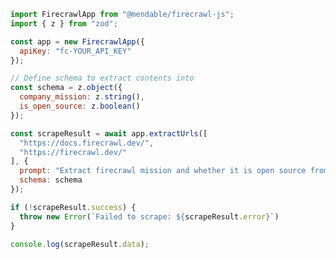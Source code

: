 ```js Node
import FirecrawlApp from "@mendable/firecrawl-js";
import { z } from "zod";

const app = new FirecrawlApp({
  apiKey: "fc-YOUR_API_KEY"
});

// Define schema to extract contents into
const schema = z.object({
  company_mission: z.string(),
  is_open_source: z.boolean()
});

const scrapeResult = await app.extractUrls([
  "https://docs.firecrawl.dev/", 
  "https://firecrawl.dev/"
], {
  prompt: "Extract firecrawl mission and whether it is open source from the page.",
  schema: schema
});

if (!scrapeResult.success) {
  throw new Error(`Failed to scrape: ${scrapeResult.error}`)
}

console.log(scrapeResult.data);
```